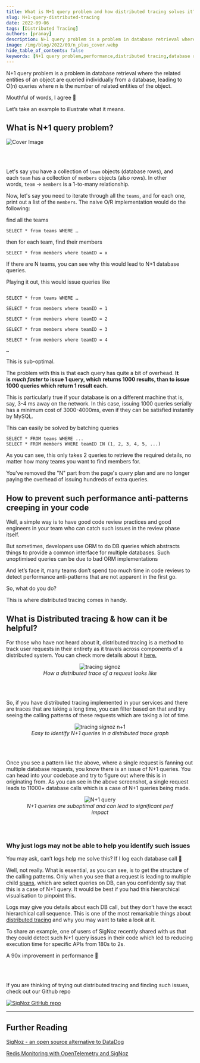 ```yaml
---
title: What is N+1 query problem and how distributed tracing solves it?
slug: N+1-query-distributed-tracing
date: 2022-09-06
tags: [Distributed Tracing]
authors: [pranay]
description: N+1 query problem is a problem in database retrieval where the related entities of an object are queried individually from a database, leading to O(n) queries
image: /img/blog/2022/09/n_plus_cover.webp
hide_table_of_contents: false
keywords: [N+1 query problem,performance,distributed tracing,database retrieval]
---
```


<head>
  <link rel="canonical" href="https://signoz.io/blog/N+1-query-distributed-tracing/"/>
</head>



N+1 query problem is a problem in database retrieval where the related entities of an object are queried individually from a database, leading to O(n) queries where n is the number of related entities of the object.

Mouthful of words, I agree 🙂

Let’s take an example to illustrate what it means.



## What is N+1 query problem?

![Cover Image](/img/blog/2022/09/n_plus_cover.webp)

<br></br>

Let's say you have a collection of `team` objects (database rows), and each `team`
has a collection of `members` objects (also rows). In other words, `team` → `members`
is a 1-to-many relationship.

Now, let's say you need to iterate through all the `teams`, and for each one, print out a list of the `members`. The naive O/R implementation would do the following:

find all the teams

`SELECT * from teams WHERE …`

then for each team, find their members

`SELECT * from members where teamID = x`

If there are N teams, you can see why this would lead to N+1 database queries.

Playing it out, this would issue queries like

```

SELECT * from teams WHERE …

SELECT * from members where teamID = 1

SELECT * from members where teamID = 2

SELECT * from members where teamID = 3

SELECT * from members where teamID = 4

…

```

This is sub-optimal.

The problem with this is that each query has quite a bit of overhead. **It is *much faster* to issue 1 query, which returns 1000 results, than to issue 1000 queries which return 1 result each.**

This is particularly true if your database is on a different machine that is, say, 3-4 ms away on the network. In this case, issuing 1000 queries serially has a minimum cost of 3000-4000ms, even if they can be satisfied instantly by MySQL.

This can easily be solved by batching queries

```
SELECT * FROM teams WHERE ...
SELECT * FROM members WHERE teamID IN (1, 2, 3, 4, 5, ...)
```

As you can see, this only takes 2 queries to retrieve the required details, no matter how many teams you want to find members for.

You've removed the "N" part from the page's query plan and are no longer paying the overhead of issuing hundreds of extra queries.

<SignUps />

## How to prevent such performance anti-patterns creeping in your code

Well, a simple way is to have good code review practices and good engineers in your team who can catch such issues in the review phase itself.

But sometimes, developers use ORM to do DB queries which abstracts things to provide a common interface for multiple databases. Such unoptimised queries can be due to bad ORM implementations

And let’s face it, many teams don’t spend too much time in code reviews to detect performance anti-patterns that are not apparent in the first go.

So, what do you do?

This is where distributed tracing comes in handy.

## What is Distributed tracing & how can it be helpful?

For those who have not heard about it, distributed tracing is a method to track user requests in their entirety as it travels across components of a distributed system. You can check more details about it [here.](https://signoz.io/distributed-tracing/)

<figure data-zoomable align='center'>
    <img src="/img/blog/2022/09/tracing-signoz.webp" alt="tracing signoz"/>
    <figcaption><i>How a distributed trace of a request looks like</i></figcaption>
</figure>

<br></br>

So, if you have distributed tracing implemented in your services and there are traces that are taking a long time, you can filter based on that and try seeing the calling patterns of these requests which are taking a lot of time.

<figure data-zoomable align='center'>
    <img src="/img/blog/2022/09/np1-calls.webp" alt="tracing signoz n+1"/>
    <figcaption><i>Easy to identify N+1 queries in a distributed trace graph</i></figcaption>
</figure>

<br></br>

Once you see a pattern like the above, where a single request is fanning out multiple database requests, you know there is an issue of N+1 queries. You can head into your codebase and try to figure out where this is in originating from. As you can see in the above screenshot, a single request leads to 11000+ database calls which is a case of N+1 queries being made.

<figure data-zoomable align='center'>
    <img src="/img/blog/2022/09/n_plus_1.webp" alt="N+1 query "/>
    <figcaption><i>N+1 queries are suboptimal and can lead to significant perf impact</i></figcaption>
</figure>

<br></br>

### Why just logs may not be able to help you identify such issues

You may ask, can’t logs help me solve this? If I log each database call 🤔

Well, not really. What is essential, as you can see, is to get the structure of the calling patterns. Only when you see that a request is leading to multiple child [spans](https://signoz.io/blog/distributed-tracing-span/), which are select queries on DB, can you confidently say that this is a case of N+1 query. It would be best if you had this hierarchical visualisation to pinpoint this.

Logs may give you details about each DB call, but they don’t have the exact hierarchical call sequence. This is one of the most remarkable things about [distributed tracing](https://signoz.io/blog/distributed-tracing-in-microservices/) and why you may want to take a look at it.

To share an example, one of users of SigNoz recently shared with us that they could detect such N+1 query issues in their code which led to reducing execution time for specific APIs from 180s to 2s.

A 90x improvement in performance 🤯

<br></br>

If you are thinking of trying out distributed tracing and finding such issues, check out our Github repo

[![SigNoz GitHub repo](/img/blog/common/signoz_github.webp)](https://github.com/SigNoz/signoz)

---

## Further Reading

[SigNoz - an open source alternative to DataDog](https://signoz.io/blog/open-source-datadog-alternative/)

[Redis Monitoring with OpenTelemetry and SigNoz](https://signoz.io/blog/redis-opentelemetry/)
